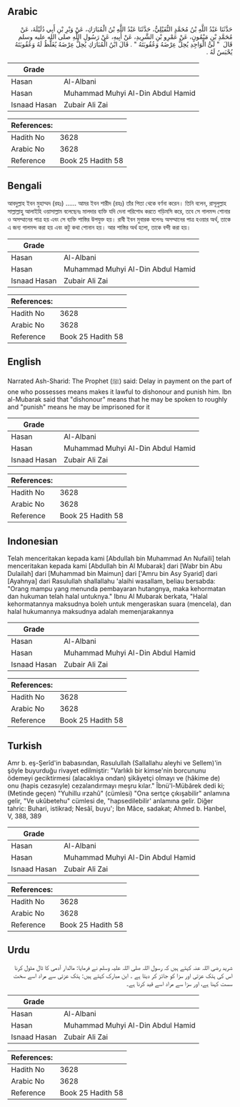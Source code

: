 ## Arabic


<div dir="rtl" lang="ar" style={{fontSize:'larger',backgroundColor:'#f8f9fa',padding:20}}>
حَدَّثَنَا عَبْدُ اللَّهِ بْنُ مُحَمَّدٍ النُّفَيْلِيُّ، حَدَّثَنَا عَبْدُ اللَّهِ بْنُ الْمُبَارَكِ، عَنْ وَبْرِ بْنِ أَبِي دُلَيْلَةَ، عَنْ مُحَمَّدِ بْنِ مَيْمُونٍ، عَنْ عَمْرِو بْنِ الشَّرِيدِ، عَنْ أَبِيهِ، عَنْ رَسُولِ اللَّهِ صلى الله عليه وسلم قَالَ ‏ "‏ لَىُّ الْوَاجِدِ يُحِلُّ عِرْضَهُ وَعُقُوبَتَهُ ‏"‏ ‏.‏ قَالَ ابْنُ الْمُبَارَكِ يُحِلُّ عِرْضَهُ يُغَلَّظُ لَهُ وَعُقُوبَتَهُ يُحْبَسُ لَهُ ‏.‏
</div>
<div style={{backgroundColor:'#f8f9fa',padding:20, marginBottom: 10}}><table> <thead> <tr> <th>Grade</th> <th></th> </tr> </thead> <tbody> <tr><td>Hasan</td><td>Al-Albani</td></tr><tr><td>Hasan</td><td>Muhammad Muhyi Al-Din Abdul Hamid</td></tr><tr><td>Isnaad Hasan</td><td>Zubair Ali Zai</td></tr></tbody></table><table> <thead> <tr> <th>References:</th> <th></th> </tr> </thead> <tbody><tr><td>Hadith No</td><td>3628</td></tr><tr><td>Arabic No</td><td>3628</td></tr><tr><td>Reference</td><td>Book 25 Hadith 58</td></tr></tbody></table></div>

## Bengali


<div dir="ltr" lang="bn" style={{fontSize:'larger',backgroundColor:'#f8f9fa',padding:20}}>
আবদুল্লাহ ইবন মুহাম্মদ (রহঃ) ...... আমর ইবন শারীদ (রহঃ) তাঁর পিতা থেকে বর্ণনা করেন। তিনি বলেন, রাসূলুল্লাহ সাল্লাল্লাহু আলাইহি ওয়াসাল্লাম বলেছেনঃ মালদার ব্যক্তি যদি দেনা পরিশোধ করতে গড়িমসি করে, তবে সে গালমন্দ শোনার ও অসম্মানের পাত্র হয় এবং সে ব্যক্তি শাস্তির উপযুক্ত হয়। রাবী ইবন মুবারক বলেনঃ অসম্মানের পাত্র হওয়ার অর্থ, তাকে এ জন্য গালমন্দ করা হয় এবং কটু কথা শোনান হয়। আর শাস্তির অর্থ হলো, তাকে বন্দী করা হয়।
</div>
<div style={{backgroundColor:'#f8f9fa',padding:20, marginBottom: 10}}><table> <thead> <tr> <th>Grade</th> <th></th> </tr> </thead> <tbody> <tr><td>Hasan</td><td>Al-Albani</td></tr><tr><td>Hasan</td><td>Muhammad Muhyi Al-Din Abdul Hamid</td></tr><tr><td>Isnaad Hasan</td><td>Zubair Ali Zai</td></tr></tbody></table><table> <thead> <tr> <th>References:</th> <th></th> </tr> </thead> <tbody><tr><td>Hadith No</td><td>3628</td></tr><tr><td>Arabic No</td><td>3628</td></tr><tr><td>Reference</td><td>Book 25 Hadith 58</td></tr></tbody></table></div>

## English


<div dir="ltr" lang="en" style={{fontSize:'larger',backgroundColor:'#f8f9fa',padding:20}}>
Narrated Ash-Sharid: The Prophet (ﷺ) said: Delay in payment on the part of one who possesses means makes it lawful to dishonour and punish him. Ibn al-Mubarak said that "dishonour" means that he may be spoken to roughly and "punish" means he may be imprisoned for it
</div>
<div style={{backgroundColor:'#f8f9fa',padding:20, marginBottom: 10}}><table> <thead> <tr> <th>Grade</th> <th></th> </tr> </thead> <tbody> <tr><td>Hasan</td><td>Al-Albani</td></tr><tr><td>Hasan</td><td>Muhammad Muhyi Al-Din Abdul Hamid</td></tr><tr><td>Isnaad Hasan</td><td>Zubair Ali Zai</td></tr></tbody></table><table> <thead> <tr> <th>References:</th> <th></th> </tr> </thead> <tbody><tr><td>Hadith No</td><td>3628</td></tr><tr><td>Arabic No</td><td>3628</td></tr><tr><td>Reference</td><td>Book 25 Hadith 58</td></tr></tbody></table></div>

## Indonesian


<div dir="ltr" lang="id" style={{fontSize:'larger',backgroundColor:'#f8f9fa',padding:20}}>
Telah menceritakan kepada kami [Abdullah bin Muhammad An Nufaili] telah menceritakan kepada kami [Abdullah bin Al Mubarak] dari [Wabr bin Abu Dulailah] dari [Muhammad bin Maimun] dari ['Amru bin Asy Syarid] dari [Ayahnya] dari Rasulullah shallallahu 'alaihi wasallam, beliau bersabda: "Orang mampu yang menunda pembayaran hutangnya, maka kehormatan dan hukuman telah halal untuknya." Ibnu Al Mubarak berkata, "Halal kehormatannya maksudnya boleh untuk mengeraskan suara (mencela), dan halal hukumannya maksudnya adalah memenjarakannya
</div>
<div style={{backgroundColor:'#f8f9fa',padding:20, marginBottom: 10}}><table> <thead> <tr> <th>Grade</th> <th></th> </tr> </thead> <tbody> <tr><td>Hasan</td><td>Al-Albani</td></tr><tr><td>Hasan</td><td>Muhammad Muhyi Al-Din Abdul Hamid</td></tr><tr><td>Isnaad Hasan</td><td>Zubair Ali Zai</td></tr></tbody></table><table> <thead> <tr> <th>References:</th> <th></th> </tr> </thead> <tbody><tr><td>Hadith No</td><td>3628</td></tr><tr><td>Arabic No</td><td>3628</td></tr><tr><td>Reference</td><td>Book 25 Hadith 58</td></tr></tbody></table></div>

## Turkish


<div dir="ltr" lang="tr" style={{fontSize:'larger',backgroundColor:'#f8f9fa',padding:20}}>
Amr b. eş-Şerîd'in babasından, Rasulullah (Sallallahu aleyhi ve Sellem)'in şöyle buyurduğu rivayet edilmiştir: "Varlıklı bir kimse'nin borcununu ödemeyi geciktirmesi (alacaklıya ondan) şikâyetçi olmayı ve (hâkime de) onu (hapis cezasıyle) cezalandırmayı meşru kılar." Îbnü'l-Mübârek dedi ki; (Metinde geçen) "Yuhillu ırzahû" (cümlesi) "Ona sertçe çıkışabilir" anlamına gelir, "Ve ukûbetehu" cümlesi de, "hapsedilebilir' anlamına gelir. Diğer tahric: Buhari, istikrad; Nesâî, buyu'; İbn Mâce, sadakat; Ahmed b. Hanbel, V, 388, 389
</div>
<div style={{backgroundColor:'#f8f9fa',padding:20, marginBottom: 10}}><table> <thead> <tr> <th>Grade</th> <th></th> </tr> </thead> <tbody> <tr><td>Hasan</td><td>Al-Albani</td></tr><tr><td>Hasan</td><td>Muhammad Muhyi Al-Din Abdul Hamid</td></tr><tr><td>Isnaad Hasan</td><td>Zubair Ali Zai</td></tr></tbody></table><table> <thead> <tr> <th>References:</th> <th></th> </tr> </thead> <tbody><tr><td>Hadith No</td><td>3628</td></tr><tr><td>Arabic No</td><td>3628</td></tr><tr><td>Reference</td><td>Book 25 Hadith 58</td></tr></tbody></table></div>

## Urdu


<div dir="rtl" lang="ur" style={{fontSize:'larger',backgroundColor:'#f8f9fa',padding:20}}>
شرید رضی اللہ عنہ کہتے ہیں کہ رسول اللہ صلی اللہ علیہ وسلم نے فرمایا: مالدار آدمی کا ٹال مٹول کرنا اس کی ہتک عزتی اور سزا کو جائز کر دیتا ہے ۔ ابن مبارک کہتے ہیں: ہتک عزتی سے مراد اسے سخت سست کہنا ہے، اور سزا سے مراد اسے قید کرنا ہے۔
</div>
<div style={{backgroundColor:'#f8f9fa',padding:20, marginBottom: 10}}><table> <thead> <tr> <th>Grade</th> <th></th> </tr> </thead> <tbody> <tr><td>Hasan</td><td>Al-Albani</td></tr><tr><td>Hasan</td><td>Muhammad Muhyi Al-Din Abdul Hamid</td></tr><tr><td>Isnaad Hasan</td><td>Zubair Ali Zai</td></tr></tbody></table><table> <thead> <tr> <th>References:</th> <th></th> </tr> </thead> <tbody><tr><td>Hadith No</td><td>3628</td></tr><tr><td>Arabic No</td><td>3628</td></tr><tr><td>Reference</td><td>Book 25 Hadith 58</td></tr></tbody></table></div>